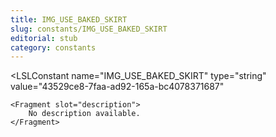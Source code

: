 ```yaml
---
title: IMG_USE_BAKED_SKIRT
slug: constants/IMG_USE_BAKED_SKIRT
editorial: stub
category: constants
---
```


<LSLConstant
	name="IMG_USE_BAKED_SKIRT"
	type="string"
	value="43529ce8-7faa-ad92-165a-bc4078371687"
>
	<Fragment slot="description">
		No description available.
	</Fragment>
</LSLConstant>
